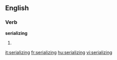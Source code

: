 
==English==

===Verb===
'''serializing'''

# {{present participle of|[[serialize]]}}

[[it:serializing]]
[[fr:serializing]]
[[hu:serializing]]
[[vi:serializing]]